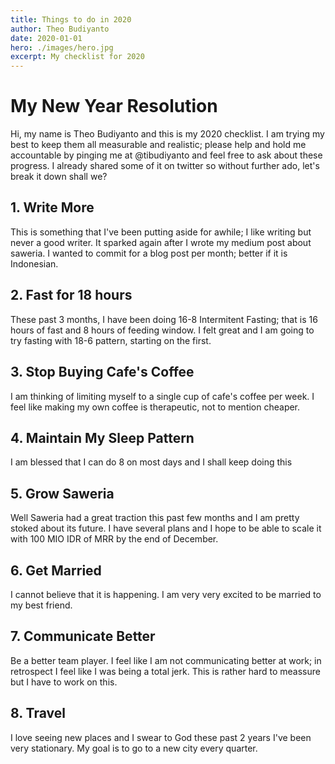 ```yaml
---
title: Things to do in 2020
author: Theo Budiyanto
date: 2020-01-01
hero: ./images/hero.jpg
excerpt: My checklist for 2020 
---
```


# My New Year Resolution

Hi, my name is Theo Budiyanto and this is my 2020 checklist. I am trying my best to keep them all measurable and realistic; please help and hold me accountable by pinging me at @tibudiyanto and feel free to ask about these progress. I already shared
some of it on twitter so without further ado, let's break it down shall we?

## 1. Write More

This is something that I've been putting aside for awhile; I like writing but never a good writer. It sparked again after
I wrote my medium post about saweria. I wanted to commit for a blog post per month; better if it is Indonesian.

## 2. Fast for 18 hours

These past 3 months, I have been doing 16-8 Intermitent Fasting; that is 16 hours of fast and 8 hours of feeding window. I
felt great and I am going to try fasting with 18-6 pattern, starting on the first.

## 3. Stop Buying Cafe's Coffee

I am thinking of limiting myself to a single cup of cafe's coffee per week. I feel like making my own coffee is therapeutic, not to
mention cheaper.

## 4. Maintain My Sleep Pattern

I am blessed that I can do 8 on most days and I shall keep doing this

## 5. Grow Saweria

Well Saweria had a great traction this past few months and I am pretty stoked about its future. I have several plans and I hope
to be able to scale it with 100 MIO IDR of MRR by the end of December.

## 6. Get Married

I cannot believe that it is happening. I am very very excited to be married to my best friend.

## 7. Communicate Better

Be a better team player. I feel like I am not communicating better at work; in retrospect I feel like I was being a total jerk.
This is rather hard to meassure but I have to work on this.

## 8. Travel

I love seeing new places and I swear to God these past 2 years I've been very stationary. My goal is to go to a new city every quarter.
